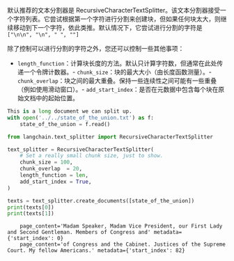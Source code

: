默认推荐的文本分割器是 RecursiveCharacterTextSplitter。该文本分割器接受一个字符列表。它尝试根据第一个字符进行分割来创建块，但如果任何块太大，则继续移动到下一个字符，依此类推。默认情况下，它尝试进行分割的字符是 `["\n\n", "\n", " ", ""]`

除了控制可以进行分割的字符之外，您还可以控制一些其他事项：

- `length_function`：计算块长度的方法。默认只计算字符数，但通常在此处传递一个令牌计数器。- `chunk_size`：块的最大大小（由长度函数测量）。- `chunk_overlap`：块之间的最大重叠。保持一些连续性之间可能有一些重叠（例如使用滑动窗口）。- `add_start_index`：是否在元数据中包含每个块在原始文档中的起始位置。

```python
This is a long document we can split up.
with open('../../state_of_the_union.txt') as f:
    state_of_the_union = f.read()
```


```python
from langchain.text_splitter import RecursiveCharacterTextSplitter
```


```python
text_splitter = RecursiveCharacterTextSplitter(
    # Set a really small chunk size, just to show.
    chunk_size = 100,
    chunk_overlap  = 20,
    length_function = len,
    add_start_index = True,
)
```


```python
texts = text_splitter.create_documents([state_of_the_union])
print(texts[0])
print(texts[1])
```

<CodeOutputBlock lang="python">

```
    page_content='Madam Speaker, Madam Vice President, our First Lady and Second Gentleman. Members of Congress and' metadata={'start_index': 0}
    page_content='of Congress and the Cabinet. Justices of the Supreme Court. My fellow Americans.' metadata={'start_index': 82}
```

</CodeOutputBlock>
